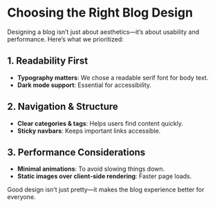 
# Choosing the Right Blog Design

Designing a blog isn’t just about aesthetics—it’s about usability and performance. Here’s what we prioritized:

## 1. Readability First

- **Typography matters**: We chose a readable serif font for body text.
- **Dark mode support**: Essential for accessibility.

## 2. Navigation & Structure

- **Clear categories & tags**: Helps users find content quickly.
- **Sticky navbars**: Keeps important links accessible.

## 3. Performance Considerations

- **Minimal animations**: To avoid slowing things down.
- **Static images over client-side rendering**: Faster page loads.

Good design isn’t just pretty—it makes the blog experience better for everyone.
